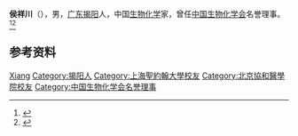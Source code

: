 '''侯祥川'''（{{bd|1899年||1982年|}}），男，[[广东|广东]][[揭阳|揭阳]]人，中国[[生物化学|生物化学]]家，曾任[[中国生物化学会|中国生物化学会]]名誉理事。<ref>{{Cite book|title=中华当代文化名人大辞典|author=张品兴, 殷登祥, 陈有进等主编|publisher=中国广播电视出版社|year=1992|isbn=9787504315137|location=北京|pages=}}</ref><ref>{{Cite book|title=民国人物大辞典|author=徐友春主编; 蔡鸿源, 周兴培副主编|publisher=河北人民出版社|year=1991|isbn=|location=石家庄|pages=}}</ref>

== 参考资料 ==
{{reflist}}

{{中国人物小作品}}
{{Navboxes
| title  = 侯祥川在[[中国生物化学与分子生物学会|中国生物化学与分子生物学会]]的职务
| list1  =
{{中国生物化学会第一届理事会}}
{{中国生物化学会第二届理事会}}
}}

{{Authority control}}
{{DEFAULTSORT:Hou侯}}
[[Category:侯姓|Xiang]]
[[Category:揭阳人|Category:揭阳人]]
[[Category:上海聖約翰大學校友|Category:上海聖約翰大學校友]]
[[Category:北京協和醫學院校友|Category:北京協和醫學院校友]]
[[Category:中国生物化学会名誉理事|Category:中国生物化学会名誉理事]]